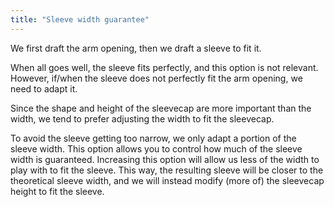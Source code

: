 ```yaml
---
title: "Sleeve width guarantee"
---
```


We first draft the arm opening, then we draft a sleeve to fit it.

When all goes well, the sleeve fits perfectly, and this option is not relevant.
However, if/when the sleeve does not perfectly fit the arm opening, we need to adapt it.

Since the shape and height of the sleevecap are more important than the width, we tend to
prefer adjusting the width to fit the sleevecap.

To avoid the sleeve getting too narrow, we only adapt a portion of the sleeve width.
This option allows you to control how much of the sleeve width is guaranteed.
Increasing this option will allow us less of the width to play with to fit the sleeve.
This way, the resulting sleeve will be closer to the theoretical sleeve width, and we
will instead modify (more of) the sleevecap height to fit the sleeve.

